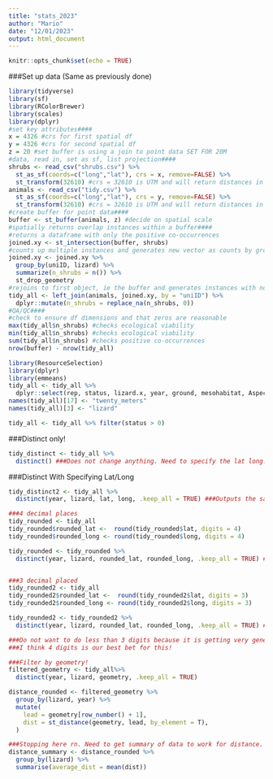 ```yaml
---
title: "stats_2023"
author: "Mario"
date: "12/01/2023"
output: html_document
---
```


```r
knitr::opts_chunk$set(echo = TRUE)
```

###Set up data (Same as previously done)
```r
library(tidyverse)
library(sf)
library(RColorBrewer)
library(scales)
library(dplyr)
#set key attributes####
x = 4326 #crs for first spatial df
y = 4326 #crs for second spatial df
z = 20 #set buffer is using a join to point data SET FOR 20M
#data, read in, set as sf, list projection####
shrubs <- read_csv("shrubs.csv") %>% 
  st_as_sf(coords=c("long","lat"), crs = x, remove=FALSE) %>% 
  st_transform(32610) #crs = 32610 is UTM and will return distances in meters
animals <- read_csv("tidy.csv") %>% 
  st_as_sf(coords=c("long","lat"), crs = y, remove=FALSE) %>% 
  st_transform(32610) #crs = 32610 is UTM and will return distances in meters
#create buffer for point data####
buffer <- st_buffer(animals, z) #decide on spatial scale
#spatially returns overlap instances within a buffer####
#returns a dataframe with only the positive co-occurrences
joined.xy <- st_intersection(buffer, shrubs)
#counts up multiple instances and generates new vector as counts by grouping factors####
joined.xy <- joined.xy %>% 
  group_by(uniID, lizard) %>% 
  summarize(n_shrubs = n()) %>% 
  st_drop_geometry
#rejoins to first object, ie the buffer and generates instances with no overlaps as zero####
tidy_all <- left_join(animals, joined.xy, by = "uniID") %>% 
  dplyr::mutate(n_shrubs = replace_na(n_shrubs, 0))
#QA/QC####
#check to ensure df dimensions and that zeros are reasonable
max(tidy_all$n_shrubs) #checks ecological viability
min(tidy_all$n_shrubs) #checks ecological viability
sum(tidy_all$n_shrubs) #checks positive co-occurrences
nrow(buffer) - nrow(tidy_all)
```
```r
library(ResourceSelection)
library(dplyr) 
library(emmeans)
tidy_all <- tidy_all %>%
  dplyr::select(rep, status, lizard.x, year, ground, mesohabitat, Aspect.x, Slope.x, Elev.x, KDF.x, Shrub_Cov.x, NDVI.x, Solar.x, aspect.cat, lat, long, n_shrubs)
names(tidy_all)[17] <- "twenty_meters"
names(tidy_all)[3] <- "lizard"

tidy_all <- tidy_all %>% filter(status > 0)
```

###Distinct only!
```r
tidy_distinct <- tidy_all %>%
  distinct() ###Does not change anything. Need to specify the lat long. See next area. 9307
```
###Distinct With Specifying Lat/Long
```r
tidy_distinct2 <- tidy_all %>%
  distinct(year, lizard, lat, long, .keep_all = TRUE) ###Outputs the same thing that we previously did! 4169

###4 decimal places
tidy_rounded <- tidy_all
tidy_rounded$rounded_lat <-  round(tidy_rounded$lat, digits = 4)
tidy_rounded$rounded_long <- round(tidy_rounded$long, digits = 4)

tidy_rounded <- tidy_rounded %>%
  distinct(year, lizard, rounded_lat, rounded_long, .keep_all = TRUE) ###Outputs the same as previous work! 4169 same as other line above


###3 decimal placed
tidy_rounded2 <- tidy_all
tidy_rounded2$rounded_lat <-  round(tidy_rounded2$lat, digits = 3)
tidy_rounded2$rounded_long <- round(tidy_rounded2$long, digits = 3)

tidy_rounded2 <- tidy_rounded2 %>%
  distinct(year, lizard, rounded_lat, rounded_long, .keep_all = TRUE) ###Outputs 1101 datapoints only.

###Do not want to do less than 3 digits because it is getting very general.
###I think 4 digits is our best bet for this!
```

```r
###Filter by geometry!
filtered_geometry <- tidy_all%>%
  distinct(year, lizard, geometry, .keep_all = TRUE)
```



```r
distance_rounded <- filtered_geometry %>%
  group_by(lizard, year) %>%
  mutate(
    lead = geometry[row_number() + 1],
    dist = st_distance(geometry, lead, by_element = T),
  )

###Stopping here rn. Need to get summary of data to work for distance.
distance_summary <- distance_rounded %>%
  group_by(lizard) %>%
  summarise(average_dist = mean(dist))
```
